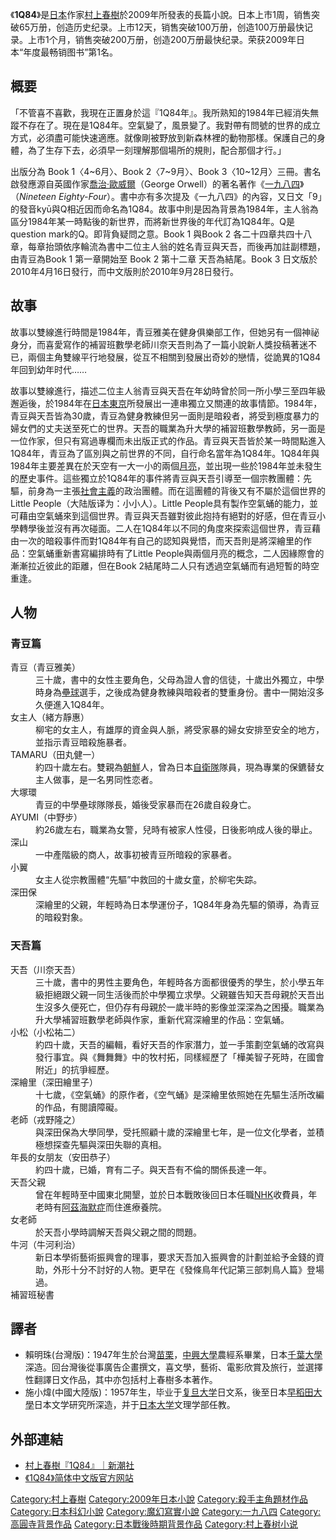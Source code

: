 {{noteTA
|G1=村上春樹
}}
{{For|[[喬治·奧威爾|喬治·奧威爾]]一部名稱形似的小說|一九八四}}
{{infobox Book
|name          = 《1Q84》
|title_orig    = 1Q84
|translator    = {{flagicon|TWN}} [[赖明珠|赖明珠]]<br />{{flagicon|CHN}} [[施小炜|施小炜]]
|image         = [[File:1Q84.jpg|200px]]
|image_caption = 日文版封面
|author        = [[村上春樹|村上春樹]]
|cover_artist  =
|country       = [[日本|日本]]
|language      = [[日本語|日本語]]
|series        =
|genre         = [[小說|小說]]
|publisher     = {{flagicon|JPN}} [[新潮社|新潮社]] <BR /> {{flagicon|TWN}}{{flagicon|HKG}}{{flagicon|MAC}} [[時報出版|時報出版]] <BR /> {{flagicon|CHN}} [[南海出版公司|南海出版公司]]
|pub_date      = {{flagicon|JPN}} 2009年5月30日 <BR /> {{flagicon|TWN}}{{flagicon|HKG}}{{flagicon|MAC}} 2009年11月13日 <BR /> {{flagicon|CHN}} 2010年5月22日
|media_type    =
|pages         = BOOK1: 554 BOOK2: 501
|isbn          = BOOK1: ISBN 978-4-10-353422-8 <BR /> BOOK2: ISBN 978-4-10-353423-5 <BR /> BOOK3: ISBN 978-9-57-135249-7
}}
{{japanese|japanese=1Q84|kana=いちきゅうはちよん|romaji=Ichi-kyū-hachi-yon}}

《'''1Q84'''》是[[日本|日本]]作家[[村上春樹|村上春樹]]於2009年所發表的長篇小說。日本上市1周，销售突破65万册，创造历史纪录。上市12天，销售突破100万册，创造100万册最快记录。上市1个月，销售突破200万册，创造200万册最快纪录。荣获2009年日本“年度最畅销图书”第1名。

== 概要 ==
「不管喜不喜歡，我現在正置身於這『1Q84年』。我所熟知的1984年已經消失無蹤不存在了。現在是1Q84年。空氣變了，風景變了。我對帶有問號的世界的成立方式，必須盡可能快速適應。就像剛被野放到新森林裡的動物那樣。保護自己的身體，為了生存下去，必須早一刻理解那個場所的規則，配合那個才行。」

出版分為 Book 1〈4~6月〉、Book 2〈7~9月〉、Book 3〈10~12月〉三冊。書名啟發應源自英國作家[[喬治·歐威爾|喬治·歐威爾]]（George Orwell）的著名著作《[[一九八四|一九八四]]》（''Nineteen Eighty-Four''）。書中亦有多次提及《一九八四》的內容，又日文「9」的發音kyū與Q相近因而命名為1Q84。故事中則是因為背景為1984年，主人翁為區分1984年某一時點後的新世界，而將新世界後的年代訂為1Q84年。Q是question mark的Q。即背負疑問之意。Book 1 與Book 2 各二十四章共四十八章，每章抬頭依序輪流為書中二位主人翁的姓名青豆與天吾，而後再加註副標題，由青豆為Book 1 第一章開始至 Book 2 第十二章 天吾為結尾。Book 3 日文版於2010年4月16日發行，而中文版則於2010年9月28日發行。

== 故事 ==
故事以雙線進行時間是1984年，青豆雅美在健身俱樂部工作，但她另有一個神祕身分，而喜愛寫作的補習班數學老師川奈天吾則為了一篇小說新人獎投稿著迷不已，兩個主角雙線平行地發展，從互不相關到發展出奇妙的戀情，從詭異的1Q84年回到幼年时代……

故事以雙線進行，描述二位主人翁青豆與天吾在年幼時曾於同一所小學三至四年級邂逅後，於1984年在[[日本|日本]][[東京|東京]]所發展出一連串獨立又關連的故事情節。1984年，青豆與天吾皆為30歲，青豆為健身教練但另一面則是暗殺者，將受到極度暴力的婦女們的丈夫送至死亡的世界。天吾的職業為升大學的補習班數學教師，另一面是一位作家，但只有寫過專欄而未出版正式的作品。青豆與天吾皆於某一時間點進入1Q84年，青豆為了區別與之前世界的不同，自行命名當年為1Q84年。1Q84年與1984年主要差異在於天空有一大一小的兩個[[月亮|月亮]]，並出現一些於1984年並未發生的歷史事件。這些獨立於1Q84年的事件將青豆與天吾引導至一個宗教團體：先驅，前身為一主張[[社會主義|社會主義]]的政治團體。而在這團體的背後又有不屬於這個世界的Little People（大陆版译为：小小人）。Little People具有製作空氣蛹的能力，並可藉由空氣蛹來到這個世界。青豆與天吾雖對彼此抱持有絕對的好感，但在青豆小學轉學後並沒有再次碰面。二人在1Q84年以不同的角度來探索這個世界，青豆藉由一次的暗殺事件而對1Q84年有自己的認知與覺悟，而天吾則是將深繪里的作品：空氣蛹重新書寫編排時有了Little People與兩個月亮的概念，二人因緣際會的漸漸拉近彼此的距離，但在Book 2結尾時二人只有透過空氣蛹而有過短暫的時空重逢。

== 人物 ==
=== 青豆篇 ===
;青豆（青豆雅美）
:三十歲，書中的女性主要角色，父母為證人會的信徒，十歲出外獨立，中學時身為[[壘球|壘球]]選手，之後成為健身教練與暗殺者的雙重身份。書中一開始沒多久便進入1Q84年。
;女主人（緒方靜惠）
:柳宅的女主人，有雄厚的資金與人脈，將受家暴的婦女安排至安全的地方，並指示青豆暗殺施暴者。
;TAMARU（田丸健一）
:約四十歲左右。雙親為[[朝鮮|朝鮮]]人，曾為日本[[自衛隊|自衛隊]]隊員，現為專業的保鑣替女主人做事，是一名男同性恋者。
;大塚環
:青豆的中學壘球隊隊長，婚後受家暴而在26歲自殺身亡。
;AYUMI（中野步）
:約26歲左右，職業為女警，兒時有被家人性侵，日後影响成人後的舉止。
;深山
:一中產階級的商人，故事初被青豆所暗殺的家暴者。
;小翼
:女主人從宗教團體“先驅”中救回的十歲女童，於柳宅失踪。
;深田保
:深繪里的父親，年輕時為日本學運份子，1Q84年身為先驅的領導，為青豆的暗殺對象。

=== 天吾篇 ===
;天吾（川奈天吾）
:三十歲，書中的男性主要角色，年輕時各方面都很優秀的學生，於小學五年級拒絕跟父親一同生活後而於中學獨立求學。父親雖告知天吾母親於天吾出生沒多久便死亡，但仍存有母親於一歲半時的影像並深深為之困擾。職業為升大學補習班數學老師與作家，重新代寫深繪里的作品：空氣蛹。
;小松（小松祐二）
:約四十歲，天吾的編輯，看好天吾的作家潛力，並一手策劃空氣蛹的改寫與發行事宜。與《舞舞舞》中的牧村拓，同樣經歷了「樺美智子死時，在國會附近」的抗爭經歷。
;深繪里（深田繪里子）
:十七歲，《空氣蛹》的原作者，《空气蛹》是深繪里依照她在先驅生活所改編的作品，有閱讀障礙。
;老師（戎野隆之）
:與深田保為大學同學，受托照顧十歲的深繪里七年，是一位文化學者，並積極想探查先驅與深田失聯的真相。
;年長的女朋友（安田恭子）
:約四十歲，已婚，育有二子。與天吾有不倫的關係長達一年。
;天吾父親
:曾在年輕時至中國東北開墾，並於日本戰敗後回日本任職[[NHK|NHK]]收費員，年老時有[[阿茲海默症|阿茲海默症]]而住進療養院。
;女老師
:於天吾小學時調解天吾與父親之間的問題。
;牛河（牛河利治）
:新日本學術藝術振興會的理事，要求天吾加入振興會的計劃並給予金錢的資助，外形十分不討好的人物。更早在《發條鳥年代記第三部刺鳥人篇》登場過。
;補習班秘書

== 譯者 ==
* 賴明珠(台灣版)：1947年生於台灣[[苗栗縣|苗栗]]，[[中興大學|中興大學]]農經系畢業，日本[[千葉大學|千葉大學]]深造。回台灣後從事廣告企畫撰文，喜文學，藝術、電影欣賞及旅行，並選擇性翻譯日文作品，其中亦包括村上春樹多本著作。
* 施小煒(中國大陸版)：1957年生，毕业于[[复旦大学|复旦大学]]日文系，後至日本[[早稻田大學|早稻田大學]]日本文学研究所深造，并于[[日本大学|日本大学]]文理学部任教。

== 外部連結 ==
* [http://www.shinchosha.co.jp/murakami/ 村上春樹『1Q84』｜新潮社]{{Wayback|url=http://www.shinchosha.co.jp/murakami/ |date=20160304105505 }}
* [http://www.douban.com/minisite/1q84/ 《1Q84》简体中文版官方网站]{{Wayback|url=http://www.douban.com/minisite/1q84/ |date=20120303133327 }}
{{村上春树作品}}

[[Category:村上春樹|Category:村上春樹]]
[[Category:2009年日本小說|Category:2009年日本小說]]
[[Category:殺手主角題材作品|Category:殺手主角題材作品]]
[[Category:日本科幻小說|Category:日本科幻小說]]
[[Category:魔幻寫實小說|Category:魔幻寫實小說]]
[[Category:一九八四|Category:一九八四]]
[[Category:高圓寺背景作品|Category:高圓寺背景作品]]
[[Category:日本戰後時期背景作品|Category:日本戰後時期背景作品]]
[[Category:村上春树小说|Category:村上春树小说]]